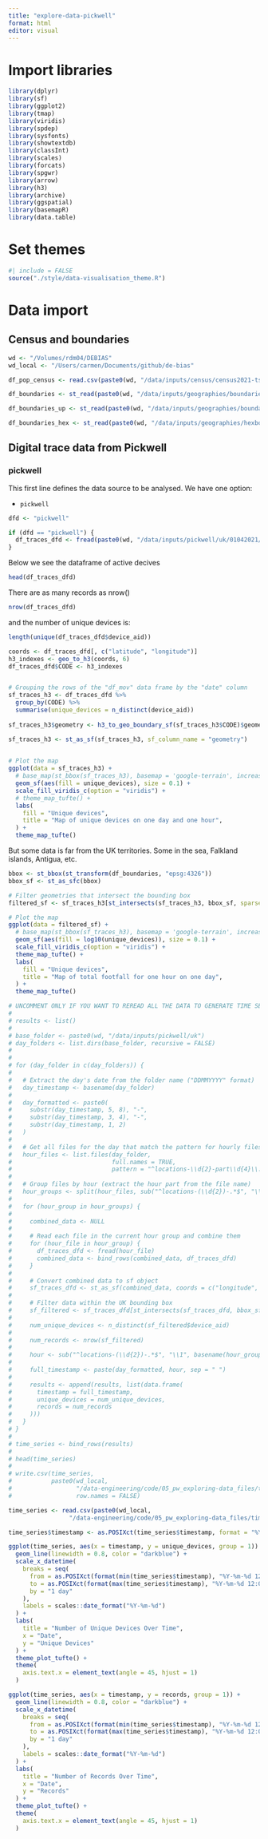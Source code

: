 ```yaml
---
title: "explore-data-pickwell"
format: html
editor: visual
---
```


# Import libraries

```r
library(dplyr)
library(sf)
library(ggplot2)
library(tmap)
library(viridis)
library(spdep)
library(sysfonts)
library(showtextdb)
library(classInt)
library(scales)
library(forcats)
library(spgwr)
library(arrow)
library(h3)
library(archive)
library(ggspatial)
library(basemapR)
library(data.table)
```

# Set themes

```r
#| include = FALSE
source("./style/data-visualisation_theme.R")
```

# Data import

## Census and boundaries

```r
wd <- "/Volumes/rdm04/DEBIAS"
wd_local <- "/Users/carmen/Documents/github/de-bias"

```

```r
df_pop_census <- read.csv(paste0(wd, "/data/inputs/census/census2021-ts/census2021-ts001/census2021-ts001-ltla.csv")) %>% select(date, geography, geography.code, Residence.type..Total..measures..Value) %>% rename("code" = "geography.code", "name" = "geography", "pop" = "Residence.type..Total..measures..Value")

df_boundaries <- st_read(paste0(wd, "/data/inputs/geographies/boundaries/LAD_Dec_2021_GB_BFC_2022.gpkg")) %>% select(LAD21CD, SHAPE) %>% rename("code" = "LAD21CD")

df_boundaries_up <- st_read(paste0(wd, "/data/inputs/geographies/boundaries/RGN_Dec_2021_EN_BFC_2022.gpkg")) %>% st_simplify(preserveTopology = FALSE, dTolerance = 1000)

df_boundaries_hex <- st_read(paste0(wd, "/data/inputs/geographies/hexboundaries/uk-local-authority-districts-2021.geojson")) %>% st_transform(st_crs(df_boundaries_up)) %>% rename("code" = "id")
```

## Digital trace data from Pickwell

### pickwell

This first line defines the data source to be analysed. We have one option:

-   `pickwell`

```r
dfd <- "pickwell"
```

```r
if (dfd == "pickwell") {
  df_traces_dfd <- fread(paste0(wd, "/data/inputs/pickwell/uk/01042021/locations-09-part0000.csv.gz"))
} 
```

Below we see the dataframe of active decives

```r
head(df_traces_dfd)
```

There are as many records as nrow()

```r
nrow(df_traces_dfd)
```

and the number of unique devices is:

```r
length(unique(df_traces_dfd$device_aid))


```

```r

coords <- df_traces_dfd[, c("latitude", "longitude")]
h3_indexes <- geo_to_h3(coords, 6)
df_traces_dfd$CODE <- h3_indexes


# Grouping the rows of the "df_mov" data frame by the "date" column
sf_traces_h3 <- df_traces_dfd %>%
  group_by(CODE) %>%
  summarise(unique_devices = n_distinct(device_aid)) 
  
sf_traces_h3$geometry <- h3_to_geo_boundary_sf(sf_traces_h3$CODE)$geometry

sf_traces_h3 <- st_as_sf(sf_traces_h3, sf_column_name = "geometry")
  
```



```r
# Plot the map
ggplot(data = sf_traces_h3) +
  # base_map(st_bbox(sf_traces_h3), basemap = 'google-terrain', increase_zoom = 2) +
  geom_sf(aes(fill = unique_devices), size = 0.1) +    
  scale_fill_viridis_c(option = "viridis") + 
  # theme_map_tufte() +               
  labs(
    fill = "Unique devices",               
    title = "Map of unique devices on one day and one hour",
  ) +
  theme_map_tufte()


```

But some data is far from the UK territories. Some in the sea, Falkland islands, Antigua, etc.

```r
bbox <- st_bbox(st_transform(df_boundaries, "epsg:4326"))
bbox_sf <- st_as_sfc(bbox)
```

```r
# Filter geometries that intersect the bounding box
filtered_sf <- sf_traces_h3[st_intersects(sf_traces_h3, bbox_sf, sparse = FALSE), ]

```

```r
# Plot the map
ggplot(data = filtered_sf) +
  # base_map(st_bbox(sf_traces_h3), basemap = 'google-terrain', increase_zoom = 2) +
  geom_sf(aes(fill = log10(unique_devices)), size = 0.1) +    
  scale_fill_viridis_c(option = "viridis") + 
  theme_map_tufte() +               
  labs(
    fill = "Unique devices",               
    title = "Map of total footfall for one hour on one day",
  ) +
  theme_map_tufte()
```

```r
# UNCOMMENT ONLY IF YOU WANT TO REREAD ALL THE DATA TO GENERATE TIME SERIES - TAKES LONG
# 
# results <- list()
# 
# base_folder <- paste0(wd, "/data/inputs/pickwell/uk")  
# day_folders <- list.dirs(base_folder, recursive = FALSE)  
# 
# 
# for (day_folder in c(day_folders)) {
#   
#   # Extract the day's date from the folder name ("DDMMYYYY" format)
#   day_timestamp <- basename(day_folder)  
# 
#   day_formatted <- paste0(
#     substr(day_timestamp, 5, 8), "-",
#     substr(day_timestamp, 3, 4), "-",
#     substr(day_timestamp, 1, 2)
#   )
# 
#   # Get all files for the day that match the pattern for hourly files
#   hour_files <- list.files(day_folder,
#                            full.names = TRUE,
#                            pattern = "^locations-\\d{2}-part\\d{4}\\.csv\\.gz$")
# 
#   # Group files by hour (extract the hour part from the file name)
#   hour_groups <- split(hour_files, sub("^locations-(\\d{2})-.*$", "\\1", basename(hour_files)))
#   
#   for (hour_group in hour_groups) {
#     
#     combined_data <- NULL
#     
#     # Read each file in the current hour group and combine them
#     for (hour_file in hour_group) {
#       df_traces_dfd <- fread(hour_file)
#       combined_data <- bind_rows(combined_data, df_traces_dfd)
#     }
# 
#     # Convert combined data to sf object 
#     sf_traces_dfd <- st_as_sf(combined_data, coords = c("longitude", "latitude"), crs = 4326)
# 
#     # Filter data within the UK bounding box
#     sf_filtered <- sf_traces_dfd[st_intersects(sf_traces_dfd, bbox_sf, sparse = FALSE), ]
# 
#     num_unique_devices <- n_distinct(sf_filtered$device_aid)
#     
#     num_records <- nrow(sf_filtered)
# 
#     hour <- sub("^locations-(\\d{2})-.*$", "\\1", basename(hour_group[[1]]))
# 
#     full_timestamp <- paste(day_formatted, hour, sep = " ")
# 
#     results <- append(results, list(data.frame(
#       timestamp = full_timestamp,
#       unique_devices = num_unique_devices,
#       records = num_records
#     )))
#   }
# }
# 
# time_series <- bind_rows(results)
# 
# head(time_series)
# 
# write.csv(time_series, 
#           paste0(wd_local,
#                  "/data-engineering/code/05_pw_exploring-data_files/time_series.csv"), 
#                  row.names = FALSE)
```


```r
time_series <- read.csv(paste0(wd_local,
                 "/data-engineering/code/05_pw_exploring-data_files/time_series.csv"))

time_series$timestamp <- as.POSIXct(time_series$timestamp, format = "%Y-%m-%d %H")
```



```r


ggplot(time_series, aes(x = timestamp, y = unique_devices, group = 1)) +
  geom_line(linewidth = 0.8, color = "darkblue") +  
  scale_x_datetime(
    breaks = seq(
      from = as.POSIXct(format(min(time_series$timestamp), "%Y-%m-%d 12:00:00")),
      to = as.POSIXct(format(max(time_series$timestamp), "%Y-%m-%d 12:00:00")),
      by = "1 day"
    ),
    labels = scales::date_format("%Y-%m-%d")  
  ) +
  labs(
    title = "Number of Unique Devices Over Time",
    x = "Date",
    y = "Unique Devices"
  ) +
  theme_plot_tufte() +  
  theme(
    axis.text.x = element_text(angle = 45, hjust = 1)
  )


```


```r


ggplot(time_series, aes(x = timestamp, y = records, group = 1)) +
  geom_line(linewidth = 0.8, color = "darkblue") +  
  scale_x_datetime(
    breaks = seq(
      from = as.POSIXct(format(min(time_series$timestamp), "%Y-%m-%d 12:00:00")),
      to = as.POSIXct(format(max(time_series$timestamp), "%Y-%m-%d 12:00:00")),
      by = "1 day"
    ),
    labels = scales::date_format("%Y-%m-%d")  
  ) +
  labs(
    title = "Number of Records Over Time",
    x = "Date",
    y = "Records"
  ) +
  theme_plot_tufte() +  
  theme(
    axis.text.x = element_text(angle = 45, hjust = 1)
  )

```
